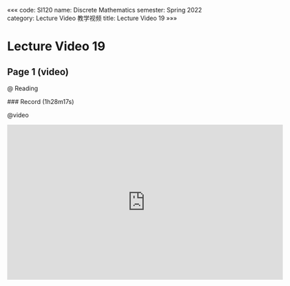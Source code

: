 «««
code: SI120
name: Discrete Mathematics
semester: Spring 2022
category: Lecture Video 教学视频
title: Lecture Video 19
»»»

# Lecture Video 19

## Page 1 (video)

@ Reading

<div class="markdown-body">
### Record (1h28m17s)
</div>

@video

<iframe src="https://sbfull.com/e/mxxw8gfv0njf.html" frameborder=0 marginwidth=0 marginheight=0 scrolling=no width=640 height=360 allowfullscreen></iframe>


